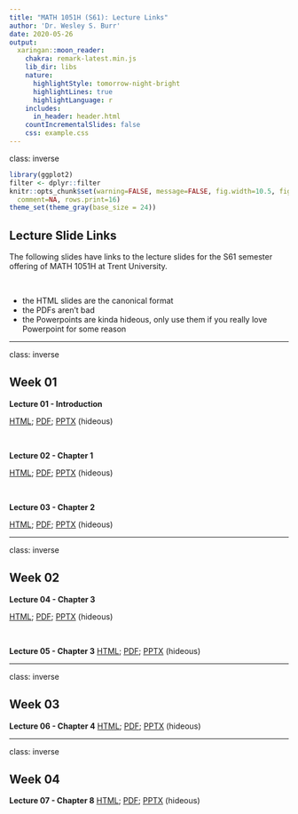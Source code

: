 ```yaml
---
title: "MATH 1051H (S61): Lecture Links"
author: 'Dr. Wesley S. Burr'
date: 2020-05-26
output:
  xaringan::moon_reader:
    chakra: remark-latest.min.js
    lib_dir: libs
    nature:
      highlightStyle: tomorrow-night-bright
      highlightLines: true
      highlightLanguage: r
    includes:
      in_header: header.html
    countIncrementalSlides: false
    css: example.css
---
```


class: inverse

```r
library(ggplot2)
filter <- dplyr::filter
knitr::opts_chunk$set(warning=FALSE, message=FALSE, fig.width=10.5, fig.height=4, 
  comment=NA, rows.print=16)
theme_set(theme_gray(base_size = 24))
```

## Lecture Slide Links

The following slides have links to the lecture slides for the S61 semester offering of
MATH 1051H at Trent University. 

<br />

* the HTML slides are the canonical format
* the PDFs aren't bad
* the Powerpoints are kinda hideous, only use them if you really love Powerpoint
for some reason

---

class: inverse

## Week 01

**Lecture 01 - Introduction**

<a href="./Lecture01/lecture01.html">HTML</a>; 
<a href="./Lecture01/lecture01.pdf">PDF</a>;
<a href="./Lecture01/lecture01.pptx">PPTX</a> (hideous)

<br />

**Lecture 02 - Chapter 1**

<a href="./Lecture02/lecture02.html">HTML</a>; 
<a href="./Lecture02/lecture02.pdf">PDF</a>;
<a href="./Lecture02/lecture02.pptx">PPTX</a> (hideous)

<br />

**Lecture 03 - Chapter 2**

<a href="./Lecture03/lecture03.html">HTML</a>; 
<a href="./Lecture03/lecture03.pdf">PDF</a>;
<a href="./Lecture03/lecture03.pptx">PPTX</a> (hideous)

---

class: inverse

## Week 02

**Lecture 04 - Chapter 3**

<a href="./Lecture04/lecture04.html">HTML</a>; 
<a href="./Lecture04/lecture04.pdf">PDF</a>;
<a href="./Lecture04/lecture04.pptx">PPTX</a> (hideous)

<br />

**Lecture 05 - Chapter 3**
<a href="./Lecture05/lecture05.html">HTML</a>; 
<a href="./Lecture05/lecture05.pdf">PDF</a>;
<a href="./Lecture05/lecture05.pptx">PPTX</a> (hideous)

---

class: inverse

## Week 03

**Lecture 06 - Chapter 4**
<a href="./Lecture06/lecture06.html">HTML</a>; 
<a href="./Lecture06/lecture06.pdf">PDF</a>;
<a href="./Lecture06/lecture06.pptx">PPTX</a> (hideous)


---

class: inverse

## Week 04 

**Lecture 07 - Chapter 8**
<a href="./Lecture07/lecture07.html">HTML</a>; 
<a href="./Lecture07/lecture07.pdf">PDF</a>;
<a href="./Lecture07/lecture07.pptx">PPTX</a> (hideous)


